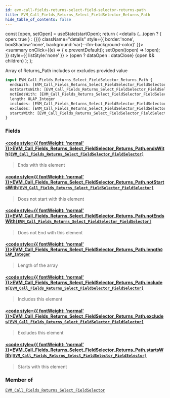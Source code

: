 ```yaml
---
id: evm-call-fields-returns-select-field-selector-returns-path
title: EVM_Call_Fields_Returns_Select_FieldSelector_Returns_Path
hide_table_of_contents: false
---
```







  const [open, setOpen] = useState(startOpen);
  return (
    <details {...(open ? { open: true } : {})} className="details" style={{ border:'none', boxShadow:'none', background:'var(--ifm-background-color)' }}>
      <summary
        onClick={(e) => {
          e.preventDefault();
          setOpen((open) => !open);
        }}
        style={{ listStyle:'none' }}
      >
      {open ? dataOpen : dataClose}
      </summary>
      {open && children}
    </details>
  );
};








Array of Returns_Path includes or excludes provided value


```graphql
input EVM_Call_Fields_Returns_Select_FieldSelector_Returns_Path {
  endsWith: [EVM_Call_Fields_Returns_Select_FieldSelector_FieldSelector]
  notStartsWith: [EVM_Call_Fields_Returns_Select_FieldSelector_FieldSelector]
  notEndsWith: [EVM_Call_Fields_Returns_Select_FieldSelector_FieldSelector]
  length: OLAP_Integer
  includes: [EVM_Call_Fields_Returns_Select_FieldSelector_FieldSelector]
  excludes: [EVM_Call_Fields_Returns_Select_FieldSelector_FieldSelector]
  startsWith: [EVM_Call_Fields_Returns_Select_FieldSelector_FieldSelector]
}
```




### Fields

#### [<code style={{ fontWeight: 'normal' }}>EVM_Call_Fields_Returns_Select_FieldSelector_Returns_Path.<b>endsWith</b></code>](#)<Bullet />[`[EVM_Call_Fields_Returns_Select_FieldSelector_FieldSelector]`](/docs/graphql-reference/inputs/evm-call-fields-returns-select-field-selector-field-selector) <Badge class="badge badge--secondary" text="list"/> <Badge class="badge badge--secondary" text="input"/> 
> 
> 
> Ends with this element
> 

#### [<code style={{ fontWeight: 'normal' }}>EVM_Call_Fields_Returns_Select_FieldSelector_Returns_Path.<b>notStartsWith</b></code>](#)<Bullet />[`[EVM_Call_Fields_Returns_Select_FieldSelector_FieldSelector]`](/docs/graphql-reference/inputs/evm-call-fields-returns-select-field-selector-field-selector) <Badge class="badge badge--secondary" text="list"/> <Badge class="badge badge--secondary" text="input"/> 
> 
> 
> Does not start with this element
> 

#### [<code style={{ fontWeight: 'normal' }}>EVM_Call_Fields_Returns_Select_FieldSelector_Returns_Path.<b>notEndsWith</b></code>](#)<Bullet />[`[EVM_Call_Fields_Returns_Select_FieldSelector_FieldSelector]`](/docs/graphql-reference/inputs/evm-call-fields-returns-select-field-selector-field-selector) <Badge class="badge badge--secondary" text="list"/> <Badge class="badge badge--secondary" text="input"/> 
> 
> 
> Does not End with this element
> 

#### [<code style={{ fontWeight: 'normal' }}>EVM_Call_Fields_Returns_Select_FieldSelector_Returns_Path.<b>length</b></code>](#)<Bullet />[`OLAP_Integer`](/docs/graphql-reference/inputs/olap-integer) <Badge class="badge badge--secondary" text="input"/> 
> 
> 
> Length of the array
> 

#### [<code style={{ fontWeight: 'normal' }}>EVM_Call_Fields_Returns_Select_FieldSelector_Returns_Path.<b>includes</b></code>](#)<Bullet />[`[EVM_Call_Fields_Returns_Select_FieldSelector_FieldSelector]`](/docs/graphql-reference/inputs/evm-call-fields-returns-select-field-selector-field-selector) <Badge class="badge badge--secondary" text="list"/> <Badge class="badge badge--secondary" text="input"/> 
> 
> 
> Includes this element
> 

#### [<code style={{ fontWeight: 'normal' }}>EVM_Call_Fields_Returns_Select_FieldSelector_Returns_Path.<b>excludes</b></code>](#)<Bullet />[`[EVM_Call_Fields_Returns_Select_FieldSelector_FieldSelector]`](/docs/graphql-reference/inputs/evm-call-fields-returns-select-field-selector-field-selector) <Badge class="badge badge--secondary" text="list"/> <Badge class="badge badge--secondary" text="input"/> 
> 
> 
> Excludes this element
> 

#### [<code style={{ fontWeight: 'normal' }}>EVM_Call_Fields_Returns_Select_FieldSelector_Returns_Path.<b>startsWith</b></code>](#)<Bullet />[`[EVM_Call_Fields_Returns_Select_FieldSelector_FieldSelector]`](/docs/graphql-reference/inputs/evm-call-fields-returns-select-field-selector-field-selector) <Badge class="badge badge--secondary" text="list"/> <Badge class="badge badge--secondary" text="input"/> 
> 
> 
> Starts with this element
> 



### Member of

[`EVM_Call_Fields_Returns_Select_FieldSelector`](/docs/graphql-reference/inputs/evm-call-fields-returns-select-field-selector)  <Badge class="badge badge--secondary" text="input"/>

